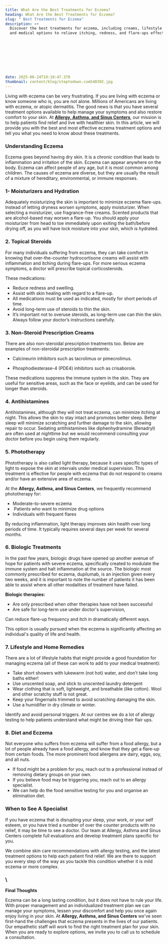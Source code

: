 ```yaml
---
title: What Are the Best Treatments for Eczema?
heading: What Are the Best Treatments for Eczema?
slug: " Best Treatments for Eczema"
description: >+
  Discover the best treatments for eczema, including creams, lifestyle changes,
  and medical options to relieve itching, redness, and flare-ups effectively.









date: 2025-06-24T19:10:47.370
thumbnail: content/blog/steptodown.com540392.jpg
---
```





Living with eczema can be very frustrating. If you are living with eczema or know someone who is, you are not alone. Millions of Americans are living with eczema, or atopic dermatitis. The good news is that you have several treatment options available to help manage your symptoms and also restore comfort to your skin. At [**Allergy, Asthma, and Sinus Centers**](https://www.aascmed.com/), our mission is to help patients find relief and live with healthier skin. In this article, we will provide you with the best and most effective eczema treatment options and tell you what you need to know about these treatments.





### **Understanding Eczema**

Eczema goes beyond having dry skin. It is a chronic condition that leads to inflammation and irritation of the skin. Eczema can appear anywhere on the body. Eczema can affect people of any age, but it is most common among children. The causes of eczema are diverse, but they are usually the result of a mixture of hereditary, environmental, or immune responses. 





### **1- Moisturizers and Hydration** 

Adequately moisturizing the skin is important to minimize eczema flare-ups. Instead of letting dryness worsen symptoms, apply moisturizer. When selecting a moisturizer, use fragrance-free creams. Scented products that are alcohol-based may worsen a flare-up. You should apply your moisturizer from head to toe immediately upon exiting the bath/before drying off, as you will have lock moisture into your skin, which is hydrated. 





### **2. Topical Steroids**

For many individuals suffering from eczema, they can take comfort in knowing that over-the-counter hydrocortisone creams will assist with inflammation and itching during flare-ups. For more serious eczema symptoms, a doctor will prescribe topical corticosteroids.

These medications:

- Reduce redness and swelling. 
- Assist with skin healing with regard to a flare-up. 
- All medications must be used as indicated, mostly for short periods of time. 
- Avoid long-term use of steroids to thin the skin. 
- It’s important not to overuse steroids, as long-term use can thin the skin. Always follow your doctor’s instructions carefully.





### **3. Non-Steroid Prescription Creams**

There are also non-steroidal prescription treatments too. Below are examples of non-steroidal prescription treatments: 

- Calcineurin inhibitors such as tacrolimus or pimecrolimus. 

- Phosphodiesterase-4 (PDE4) inhibitors such as crisaborole. 

These medications suppress the immune system in the skin. They are useful for sensitive areas, such as the face or eyelids, and can be used for longer than steroids. 





### **4. Antihistamines** 

Antihistamines, although they will not treat eczema, can minimize itching at night. This allows the skin to stay intact and promotes better sleep. Better sleep will minimize scratching and further damage to the skin, allowing repair to occur. Sedating antihistamines like diphenhydramine (Benadryl) are often used at nighttime but we would recommend consulting your doctor before you begin using them regularly.   





### **5. Phototherapy** 

Phototherapy is also called light therapy, because it uses specific types of light to expose the skin at intervals under medical supervision. This treatment is effective for people with eczema that do not respond to creams and/or have an extensive area of eczema. 

At the **Allergy, Asthma, and Sinus Centers**, we frequently recommend phototherapy for:

- Moderate-to-severe eczema 
-  Patients who want to minimize drug options
- Individuals with frequent flares 

By reducing inflammation, light therapy improves skin health over long periods of time. It typically requires several days per week for several months.





### **6. Biologic Treatments**

In the past few years, biologic drugs have opened up another avenue of hope for patients with severe eczema, specifically created to modulate the immune system and halt inflammation at the source. The biologic most commonly prescribed for eczema, dupilumab, is an injection given every two weeks, and it is important to note the number of patients it has been able to assist where all other modalities of treatment have failed.

**Biologic therapies:**

- Are only prescribed when other therapies have not been successful
- Are safe for long-term use under doctor's supervision, 

Can reduce flare-up frequency and itch in dramatically different ways.

This option is usually pursued when the eczema is significantly affecting an individual's quality of life and health.





### **7. Lifestyle and Home Remedies**

There are a lot of lifestyle habits that might provide a good foundation for managing eczema (all of these can work to add to your medical treatment):

- Take short showers with lukewarm (not hot) water, and don’t take long baths either!
- Use unscented soap, and stick to unscented laundry detergent
- Wear clothing that is soft, lightweight, and breathable (like cotton). Wool and other scratchy stuff is not great.
- Keep your fingernails trimmed to avoid scratching damaging the skin.
- Use a humidifier in dry climate or winter.

Identify and avoid personal triggers. At our centres we do a lot of allergy testing to help patients understand what might be driving their flair ups.





### **8. Diet and Eczema**

Not everyone who suffers from eczema will suffer from a food allergy, but a lot of people already have a food allergy, and know that they get a flare-up from certain foods. The more prominent food allergens are dairy, eggs, soy, and all nuts. 

- If food might be a problem for you, reach out to a professional instead of removing dietary groups on your own.
- If you believe food may be triggering you, reach out to an allergy specialist. 
- We can help do the food sensitive testing for you and organise an elimination diet.





### **When to See A Specialist**

If you have eczema that is disrupting your sleep, your work, or your self esteem, or you have tried a number of over the counter products with no relief, it may be time to see a doctor. Our team at Allergy, Asthma and Sinus Centers complete full evaluations and develop treatment plans specific for you. 

We combine skin care recommendations with allergy testing, and the latest treatment options to help each patient find relief. We are there to support you every step of the way as you tackle this condition whether it is mild eczema or more complex.

### \
**Final Thoughts**

Eczema can be a long lasting condition, but it does not have to rule your life. With proper management and an individualized treatment plan we can manage your symptoms, lessen your discomfort and help you once again enjoy living in your skin. At **Allergy, Asthma, and Sinus Centers** we've seen first-hand the challenges that eczema presents in the lives of our patients. Our empathetic staff will work to find the right treatment plan for your skin. When you are ready to explore options, we invite you to call us to schedule a consultation. 





